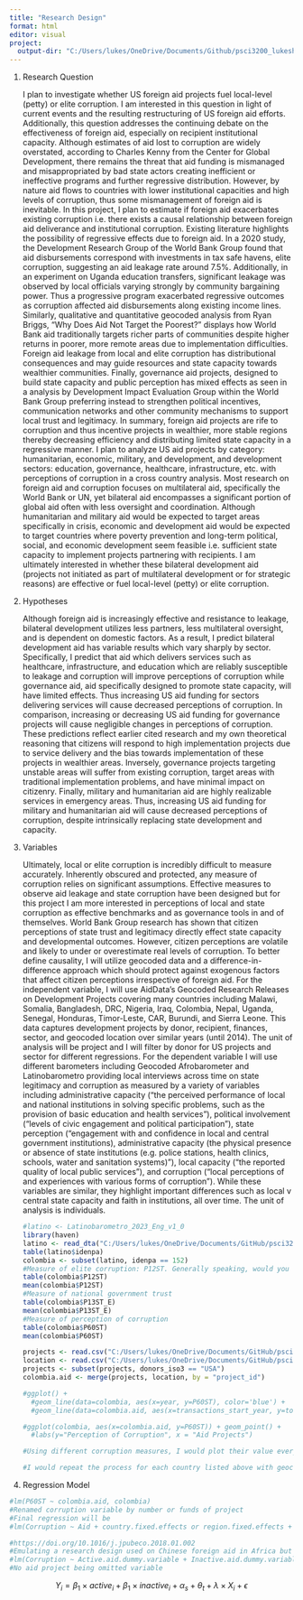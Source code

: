 ```yaml
---
title: "Research Design"
format: html
editor: visual
project:
  output-dir: "C:/Users/lukes/OneDrive/Documents/Github/psci3200_lukesheppard"
---
```


1.  Research Question

    I plan to investigate whether US foreign aid projects fuel local-level (petty) or elite corruption. I am interested in this question in light of current events and the resulting restructuring of US foreign aid efforts. Additionally, this question addresses the continuing debate on the effectiveness of foreign aid, especially on recipient institutional capacity. Although estimates of aid lost to corruption are widely overstated, according to Charles Kenny from the Center for Global Development, there remains the threat that aid funding is mismanaged and misappropriated by bad state actors creating inefficient or ineffective programs and further regressive distribution. However, by nature aid flows to countries with lower institutional capacities and high levels of corruption, thus some mismanagement of foreign aid is inevitable. In this project, I plan to estimate if foreign aid exacerbates existing corruption i.e. there exists a causal relationship between foreign aid deliverance and institutional corruption. Existing literature highlights the possibility of regressive effects due to foreign aid. In a 2020 study, the Development Research Group of the World Bank Group found that aid disbursements correspond with investments in tax safe havens, elite corruption, suggesting an aid leakage rate around 7.5%. Additionally, in an experiment on Uganda education transfers, significant leakage was observed by local officials varying strongly by community bargaining power. Thus a progressive program exacerbated regressive outcomes as corruption affected aid disbursements along existing income lines. Similarly, qualitative and quantitative geocoded analysis from Ryan Briggs, "Why Does Aid Not Target the Poorest?" displays how World Bank aid traditionally targets richer parts of communities despite higher returns in poorer, more remote areas due to implementation difficulties. Foreign aid leakage from local and elite corruption has distributional consequences and may guide resources and state capacity towards wealthier communities. Finally, governance aid projects, designed to build state capacity and public perception has mixed effects as seen in a analysis by Development Impact Evaluation Group within the World Bank Group preferring instead to strengthen political incentives, communication networks and other community mechanisms to support local trust and legitimacy. In summary, foreign aid projects are rife to corruption and thus incentive projects in wealthier, more stable regions thereby decreasing efficiency and distributing limited state capacity in a regressive manner. I plan to analyze US aid projects by category: humanitarian, economic, military, and development, and development sectors: education, governance, healthcare, infrastructure, etc. with perceptions of corruption in a cross country analysis. Most research on foreign aid and corruption focuses on multilateral aid, specifically the World Bank or UN, yet bilateral aid encompasses a significant portion of global aid often with less oversight and coordination. Although humanitarian and military aid would be expected to target areas specifically in crisis, economic and development aid would be expected to target countries where poverty prevention and long-term political, social, and economic development seem feasible i.e. sufficient state capacity to implement projects partnering with recipients. I am ultimately interested in whether these bilateral development aid (projects not initiated as part of multilateral development or for strategic reasons) are effective or fuel local-level (petty) or elite corruption.

2.  Hypotheses

    Although foreign aid is increasingly effective and resistance to leakage, bilateral development utilizes less partners, less multilateral oversight, and is dependent on domestic factors. As a result, I predict bilateral development aid has variable results which vary sharply by sector. Specifically, I predict that aid which delivers services such as healthcare, infrastructure, and education which are reliably susceptible to leakage and corruption will improve perceptions of corruption while governance aid, aid specifically designed to promote state capacity, will have limited effects. Thus increasing US aid funding for sectors delivering services will cause decreased perceptions of corruption. In comparison, increasing or decreasing US aid funding for governance projects will cause negligible changes in perceptions of corruption. These predictions reflect earlier cited research and my own theoretical reasoning that citizens will respond to high implementation projects due to service delivery and the bias towards implementation of these projects in wealthier areas. Inversely, governance projects targeting unstable areas will suffer from existing corruption, target areas with traditional implementation problems, and have minimal impact on citizenry. Finally, military and humanitarian aid are highly realizable services in emergency areas. Thus, increasing US aid funding for military and humanitarian aid will cause decreased perceptions of corruption, despite intrinsically replacing state development and capacity.

3.  Variables

    Ultimately, local or elite corruption is incredibly difficult to measure accurately. Inherently obscured and protected, any measure of corruption relies on significant assumptions. Effective measures to observe aid leakage and state corruption have been designed but for this project I am more interested in perceptions of local and state corruption as effective benchmarks and as governance tools in and of themselves. World Bank Group research has shown that citizen perceptions of state trust and legitimacy directly effect state capacity and developmental outcomes. However, citizen perceptions are volatile and likely to under or overestimate real levels of corruption. To better define causality, I will utilize geocoded data and a difference-in-difference approach which should protect against exogenous factors that affect citizen perceptions irrespective of foreign aid. For the independent variable, I will use AidData's Geocoded Research Releases on Development Projects covering many countries including Malawi, Somalia, Bangladesh, DRC, Nigeria, Iraq, Colombia, Nepal, Uganda, Senegal, Honduras, Timor-Leste, CAR, Burundi, and Sierra Leone. This data captures development projects by donor, recipient, finances, sector, and geocoded location over similar years (until 2014). The unit of analysis will be project and I will filter by donor for US projects and sector for different regressions. For the dependent variable I will use different barometers including Geocoded Afrobarometer and Latinobarometro providing local interviews across time on state legitimacy and corruption as measured by a variety of variables including administrative capacity ("the perceived performance of local and national institutions in solving specific problems, such as the provision of basic education and health services"), political involvement ("levels of civic engagement and political participation"), state perception ("engagement with and confidence in local and central government institutions), administrative capacity (the physical presence or absence of state institutions (e.g. police stations, health clinics, schools, water and sanitation systems)"), local capacity ("the reported quality of local public services"), and corruption ("local perceptions of and experiences with various forms of corruption"). While these variables are similar, they highlight important differences such as local v central state capacity and faith in institutions, all over time. The unit of analysis is individuals.

    ```r
    #latino <- Latinobarometro_2023_Eng_v1_0
    library(haven)
    latino <- read_dta("C:/Users/lukes/OneDrive/Documents/GitHub/psci3200_lukesheppard/Latinobarometro_2023_Eng_Stata_v1_0.dta")
    table(latino$idenpa)
    colombia <- subset(latino, idenpa == 152)
    #Measure of elite corruption: P12ST. Generally speaking, would you say that (country) is governed by a few powerful groups in their own interest? Or is it governed for the good of all?
    table(colombia$P12ST)
    mean(colombia$P12ST)
    #Measure of national government trust
    table(colombia$P13ST_E)
    mean(colombia$P13ST_E)
    #Measure of perception of corruption
    table(colombia$P60ST)
    mean(colombia$P60ST)

    projects <- read.csv("C:/Users/lukes/OneDrive/Documents/GitHub/psci3200_lukesheppard/ColombiaAIMS_GeocodedResearchRelease_Level1_v1.1.1/data/projects.csv")
    location <- read.csv("C:/Users/lukes/OneDrive/Documents/GitHub/psci3200_lukesheppard/ColombiaAIMS_GeocodedResearchRelease_Level1_v1.1.1/data/locations.csv")
    projects <- subset(projects, donors_iso3 == "USA")
    colombia.aid <- merge(projects, location, by = "project_id")

    #ggplot() + 
      #geom_line(data=colombia, aes(x=year, y=P60ST), color='blue') + 
      #geom_line(data=colombia.aid, aes(x=transactions_start_year, y=total_commitments), color='red')"

    #ggplot(colombia, aes(x=colombia.aid, y=P60ST)) + geom_point() +
      #labs(y="Perception of Corruption", x = "Aid Projects")

    #Using different corruption measures, I would plot their value every year with aid projects in a line graph. Further analysis would be done by mapping location ID from aid projects and region/city variable in latinobarometro. I would also include total aid and then seperated by sector, dependent on having sufficient observations of a sector (Colombia as an example has fewer aid projects). Significant data cleaning still required.

    #I would repeat the process for each country listed above with geocoded aid project data provided by AidData
    ```

4.  Regression Model

```r
#lm(P60ST ~ colombia.aid, colombia)
#Renamed corruption variable by number or funds of project
#Final regression will be 
#lm(Corruption ~ Aid + country.fixed.effects or region.fixed.effects + year.fixed.effects + individual.controls)

#https://doi.org/10.1016/j.jpubeco.2018.01.002
#Emulating a research design used on Chinese foreign aid in Africa but at the region/city level (minmizes causality but far better than country data and managemable)
#lm(Corruption ~ Active.aid.dummy.variable + Inactive.aid.dummy.variable + country.fixed.effects or region.fixed.effects + year.fixed.effects + individual.controls)
#No aid project being omitted variable
```

$$
Y_i = \beta_1 \times active_i + \beta_1 \times inactive_i + \alpha_s + \theta_t + \lambda \times X_i + \epsilon
$$
